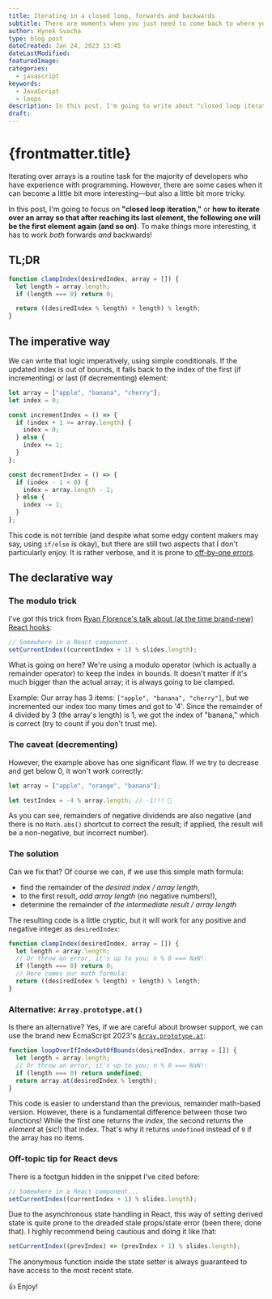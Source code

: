 ```yaml
---
title: Iterating in a closed loop, forwards and backwards
subtitle: There are moments when you just need to come back to where you started
author: Hynek Svacha
type: blog post
dateCreated: Jan 24, 2023 13:45
dateLastModified:
featuredImage:
categories:
  - javascript
keywords:
  - JavaScript
  - loops
description: In this post, I'm going to write about "closed loop iteration," or how to use JavaScript to iterate over an array so that after reaching its last element, the following one will be the first element again. It has to work both forwards and backwards!
draft:
---
```


# {frontmatter.title}

Iterating over arrays is a routine task for the majority of developers who have experience with programming. However, there are some cases when it can become a little bit more interesting—but also a little bit more tricky.

In this post, I'm going to focus on **"closed loop iteration,"** or **how to iterate over an array so that after reaching its last element, the following one will be the first element again (and so on)**. To make things more interesting, it has to work *both* forwards *and* backwards!

## TL;DR

```js
function clampIndex(desiredIndex, array = []) {
  let length = array.length;
  if (length === 0) return 0;

  return ((desiredIndex % length) + length) % length;
}
```

## The imperative way

We can write that logic imperatively, using simple conditionals. If the updated index is out of bounds, it falls back to the index of the first (if incrementing) or last (if decrementing) element:

```js
let array = ["apple", "banana", "cherry"];
let index = 0;

const incrementIndex = () => {
  if (index + 1 >= array.length) {
    index = 0;
  } else {
    index += 1;
  }
};

const decrementIndex = () => {
  if (index - 1 < 0) {
    index = array.length - 1;
  } else {
    index -= 1;
  }
};
```

This code is not terrible (and despite what some edgy content makers may say, using `if/else` is okay), but there are still two aspects that I don't particularly enjoy. It is rather verbose, and it is prone to [off-by-one errors](https://en.wikipedia.org/wiki/Off-by-one_error).

## The declarative way

### The modulo trick

I've got this trick from [Ryan Florence's talk about (at the time brand-new) React hooks](https://youtu.be/wXLf18DsV-I?t=865):

```js
// Somewhere in a React component...
setCurrentIndex((currentIndex + 1) % slides.length);
```

What is going on here? We're using a modulo operator (which is actually a remainder operator) to keep the index in bounds. It doesn't matter if it's much bigger than the actual array; it is always going to be clamped.

Example: Our array has 3 items: `["apple", "banana", "cherry"]`, but we incremented our index too many times and got to '4'. Since the remainder of 4 divided by 3 (the array's length) is 1, we got the index of "banana," which is correct (try to count if you don't trust me).

### The caveat (decrementing)

However, the example above has one significant flaw. If we try to decrease and get below 0, it won't work correctly:

```js
let array = ["apple", "orange", "banana"];

let testIndex = -4 % array.length; // -1!!! 🤔
```

As you can see, remainders of negative dividends are also negative (and there is no `Math.abs()` shortcut to correct the result; if applied, the result will be a non-negative, but incorrect number).

### The solution

Can we fix that? Of course we can, if we use this simple math formula:

- find the remainder of the _desired index / array length_,
- to the first result, _add array length_ (no negative numbers!),
- determine the remainder of _the intermediate result / array length_

The resulting code is a little cryptic, but it will work for any positive and negative integer as `desiredIndex`:

```js
function clampIndex(desiredIndex, array = []) {
  let length = array.length;
  // Or throw an error, it's up to you; n % 0 === NaN!:
  if (length === 0) return 0;
  // Here comes our math formula:
  return ((desiredIndex % length) + length) % length;
}
```

### Alternative: `Array.prototype.at()`

Is there an alternative? Yes, if we are careful about browser support, we can use the brand new EcmaScript 2023's [`Array.prototype.at`](https://tc39.es/ecma262/#sec-array.prototype.at):

```js
function loopOverIfIndexOutOfBounds(desiredIndex, array = []) {
  let length = array.length;
  // Or throw an error, it's up to you; n % 0 === NaN!:
  if (length === 0) return undefined;
  return array.at(desiredIndex % length);
}
```

This code is easier to understand than the previous, remainder math-based version. However, there is a fundamental difference between those two functions! While the first one returns the *index*, the second returns the *element* at (sic!) that index. That's why it returns `undefined` instead of `0` if the array has no items.

### Off-topic tip for React devs

There is a footgun hidden in the snippet I've cited before:

```js
// Somewhere in a React component...
setCurrentIndex((currentIndex + 1) % slides.length);
```

Due to the asynchronous state handling in React, this way of setting derived state is quite prone to the dreaded stale props/state error (been there, done that). I highly recommend being cautious and doing it like that:

```js
setCurrentIndex((prevIndex) => (prevIndex + 1) % slides.length);
```

The anonymous function inside the state setter is always guaranteed to have access to the most recent state.

👍 Enjoy!
